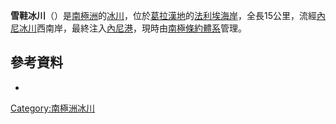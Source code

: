 {{coord|68|19|S|66|35|W|display=title}}

'''雪鞋冰川'''（{{lang-en|Snowshoe Glacier}}）是[[南極洲|南極洲]]的[[冰川|冰川]]，位於[[葛拉漢地|葛拉漢地]]的[[法利埃海岸|法利埃海岸]]，全長15公里，流經[[內尼冰川|內尼冰川]]西南岸，最終注入[[內尼港|內尼港]]，現時由[[南極條約體系|南極條約體系]]管理。

==參考資料==
* {{usgs-gazetteer}}

{{DEFAULTSORT:Snowshoe Glacier}}
[[Category:南極洲冰川|Category:南極洲冰川]]


{{FallièresCoast-geo-stub}}